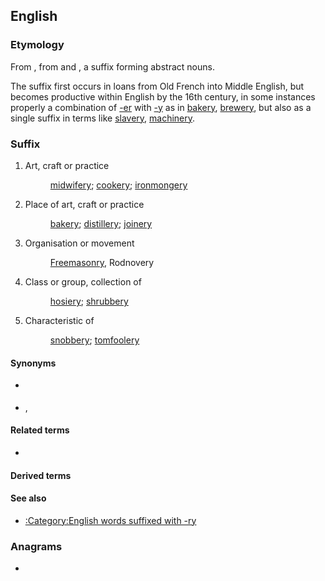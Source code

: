 {{also|e'ry}}
==English==

===Etymology===
From {{inh|en|enm|-erie}}, from {{etyl|xno|en}} and {{etyl|fro|en}} {{m|fro|-erie}}, a suffix forming abstract nouns.

The suffix first occurs in loans from Old French into Middle English, but becomes productive within English by the 16th century, in some instances properly a combination of [[-er]] with [[-y]] as in [[bakery]], [[brewery]], but also as a single suffix in terms like [[slavery]], [[machinery]].

===Suffix===
{{en-suffix}}

# Art, craft or practice
#: [[midwifery]]; [[cookery]]; [[ironmongery]]
# Place of art, craft or practice
#: [[bakery]]; [[distillery]]; [[joinery]]
# Organisation or movement
#: [[Freemasonry]], Rodnovery
# Class or group, collection of
#: [[hosiery]]; [[shrubbery]]
# Characteristic of
#: [[snobbery]]; [[tomfoolery]]

====Synonyms====
* {{sense|activity}} {{l|en|-ing}}<!-- compare cooking/cookery -->
* {{sense|collection}} {{l|en|-age}}, {{l|en|-ing}}

====Related terms====
* {{l|en|-ry}}

====Derived terms====
{{suffixsee|en}}

====See also====
* [[:Category:English words suffixed with -ry]]

===Anagrams===
* {{anagrams|en|-yer|Rey|Rye|eyr|rye|yer|yre}}